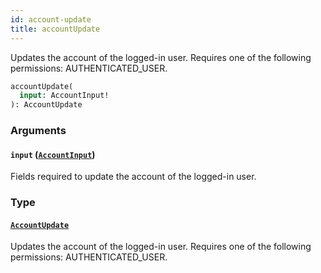 ```yaml
---
id: account-update
title: accountUpdate
---
```


Updates the account of the logged-in user. Requires one of the following permissions: AUTHENTICATED_USER.

```graphql
accountUpdate(
  input: AccountInput!
): AccountUpdate
```

### Arguments

#### `input` ([`AccountInput`](../../../developer/api-reference/inputs/account-input))

Fields required to update the account of the logged-in user.

### Type

#### [`AccountUpdate`](../../../developer/api-reference/objects/account-update)

Updates the account of the logged-in user. Requires one of the following permissions: AUTHENTICATED_USER.
